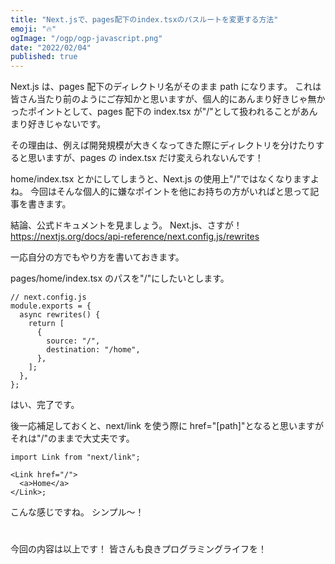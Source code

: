 ```yaml
---
title: "Next.jsで、pages配下のindex.tsxのパスルートを変更する方法"
emoji: "🔥"
ogImage: "/ogp/ogp-javascript.png"
date: "2022/02/04"
published: true
---
```


Next.js は、pages 配下のディレクトリ名がそのまま path になります。
これは皆さん当たり前のようにご存知かと思いますが、個人的にあんまり好きじゃ無かったポイントとして、pages 配下の index.tsx が"/"として扱われることがあんまり好きじゃないです。

その理由は、例えば開発規模が大きくなってきた際にディレクトリを分けたりすると思いますが、pages の index.tsx だけ変えられないんです！

home/index.tsx とかにしてしまうと、Next.js の使用上"/"ではなくなりますよね。
今回はそんな個人的に嫌なポイントを他にお持ちの方がいればと思って記事を書きます。

結論、公式ドキュメントを見ましょう。
Next.js、さすが！
https://nextjs.org/docs/api-reference/next.config.js/rewrites

一応自分の方でもやり方を書いておきます。

pages/home/index.tsx のパスを"/"にしたいとします。

```tsx
// next.config.js
module.exports = {
  async rewrites() {
    return [
      {
        source: "/",
        destination: "/home",
      },
    ];
  },
};
```

はい、完了です。

後一応補足しておくと、next/link を使う際に href="[path]"となると思いますがそれは"/"のままで大丈夫です。

```tsx
import Link from "next/link";

<Link href="/">
  <a>Home</a>
</Link>;
```

こんな感じですね。
シンプル〜！

#

今回の内容は以上です！
皆さんも良きプログラミングライフを！
